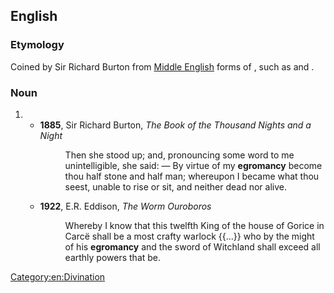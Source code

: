 ==English==

===Etymology===
Coined by Sir Richard Burton from [[Middle English]] forms of {{m|en|necromancy}}, such as {{m|enm|egremauncey}} and {{m|enm|egremauncye}}.

===Noun===
{{en-noun|-}}

# {{alt form|necromancy|lang=en}}
#* '''1885''', Sir Richard Burton, ''The Book of the Thousand Nights and a Night''
#*: Then she stood up; and, pronouncing some word to me unintelligible, she said: &mdash; By virtue of my '''egromancy''' become thou half stone and half man; whereupon I became what thou seest, unable to rise or sit, and neither dead nor alive.
#* '''1922''', E.R. Eddison, ''The Worm Ouroboros''
#*: Whereby I know that this twelfth King of the house of Gorice in Carcë shall be a most crafty warlock {{...}} who by the might of his '''egromancy''' and the sword of Witchland shall exceed all earthly powers that be.

[[Category:en:Divination]]